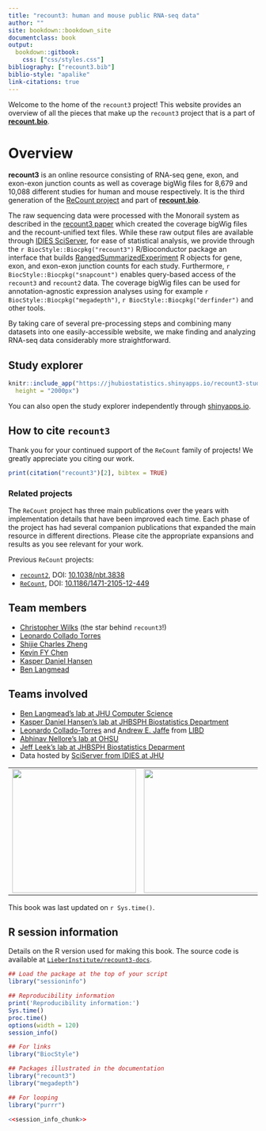 ```yaml
---
title: "recount3: human and mouse public RNA-seq data"
author: ""
site: bookdown::bookdown_site
documentclass: book
output:
  bookdown::gitbook:
    css: ["css/styles.css"]
bibliography: ["recount3.bib"]
biblio-style: "apalike"
link-citations: true
---
```


Welcome to the home of the `recount3` project! This website provides an overview of all the pieces that make up the `recount3` project that is a part of [**recount.bio**](https://recount.bio/).

# Overview {-}

**recount3** is an online resource consisting of RNA-seq gene, exon, and exon-exon junction counts as well as coverage bigWig files for 8,679 and 10,088 different studies for human and mouse respectively. It is the third generation of the [ReCount project](http://bowtie-bio.sourceforge.net/recount/) and part of [**recount.bio**](https://recount.bio).

The raw sequencing data were processed with the Monorail system as described in the [recount3 paper](TODO) which created the coverage bigWig files and the recount-unified text files. While these raw output files are available through [IDIES SciServer](https://idies.jhu.edu/), for ease of statistical analysis, we provide through the `r BiocStyle::Biocpkg("recount3")` R/Bioconductor package an interface that builds [RangedSummarizedExperiment](https://doi.org/10.1038/nmeth.3252) R objects for gene, exon, and exon-exon junction counts for each study. Furthermore, `r BiocStyle::Biocpkg("snapcount")` enables query-based access of the `recount3` and `recount2` data. The coverage bigWig files can be used for annotation-agnostic expression analyses using for example `r BiocStyle::Biocpkg("megadepth")`, `r BiocStyle::Biocpkg("derfinder")` and other tools. 

By taking care of several pre-processing steps and combining many datasets into one easily-accessible website, we make finding and analyzing RNA-seq data considerably more straightforward.

## Study explorer {-}

```r
knitr::include_app("https://jhubiostatistics.shinyapps.io/recount3-study-explorer/", 
  height = "2000px")
```

You can also open the study explorer independently through [shinyapps.io](https://jhubiostatistics.shinyapps.io/recount3-study-explorer/).

## How to cite `recount3` {-}

Thank you for your continued support of the `ReCount` family of projects! We greatly appreciate you citing our work.

```r
print(citation("recount3")[2], bibtex = TRUE)
```

### Related projects {-}

The `ReCount` project has three main publications over the years with implementation details that have been improved each time. Each phase of the project has had several companion publications that expanded the main resource in different directions. Please cite the appropriate expansions and results as you see relevant for your work.

Previous `ReCount` projects:

* [`recount2`](https://jhubiostatistics.shinyapps.io/recount/), DOI: [10.1038/nbt.3838](https://doi.org/10.1038/nbt.3838)
* [`ReCount`](http://bowtie-bio.sourceforge.net/recount/), DOI: [10.1186/1471-2105-12-449](https://doi.org/10.1186/1471-2105-12-449)

## Team members {-}

* [Christopher Wilks](https://github.com/ChristopherWilks) (the star behind `recount3`!)
* [Leonardo Collado Torres](https://github.com/lcolladotor) 
* [Shijie Charles Zheng](https://github.com/sjczheng)
* [Kevin FY Chen](https://github.com/KevinFYChen)
* [Kasper Daniel Hansen](https://github.com/kasperdanielhansen)
* [Ben Langmead](https://github.com/BenLangmead)


## Teams involved {-}

* [Ben Langmead's lab at JHU Computer Science](http://www.langmead-lab.org/)
* [Kasper Daniel Hansen's lab at JHBSPH Biostatistics Department](https://www.hansenlab.org/)
* [Leonardo Collado-Torres](http://lcolladotor.github.io/) and [Andrew E. Jaffe](http://aejaffe.com/) from [LIBD](https://www.libd.org/)
* [Abhinav Nellore's lab at OHSU](http://nellore.bio/)
* [Jeff Leek's lab at JHBSPH Biostatistics Deparment](http://jtleek.com/)
* Data hosted by [SciServer from IDIES at JHU](https://www.sciserver.org/)

|                                                                                                                                                                               |                                                                                                      |                                                                                                                                                                         |                                                                                                                                                   |
|-------------------------------------------------------------------------------------------------------------------------------------------------------------------------------|------------------------------------------------------------------------------------------------------|-------------------------------------------------------------------------------------------------------------------------------------------------------------------------|---------------------------------------------------------------------------------------------------------------------------------------------------|
| <a href="http://www.langmead-lab.org/"><img src="http://www.langmead-lab.org/wp-content/uploads/2014/01/Screen-Shot-2014-02-02-at-5.20.13-PM-1024x199.png" width="250px"></a> | <a href="https://www.libd.org/"><img src="http://lcolladotor.github.io/img/LIBD_logo.jpg" width="250px"></a> | <a href="http://nellore.bio/"><img src="https://seekvectorlogo.net/wp-content/uploads/2018/08/oregon-health-science-university-ohsu-vector-logo.png" width="250px"></a> | <a href="https://www.sciserver.org/"><img src="https://skyserver.sdss.org/dr14/en/images/sciserver_logo_inverted_vertical.png" width="250px"></a> |


This book was last updated on `r Sys.time()`.

## R session information {-}

Details on the R version used for making this book. The source code is available at [`LieberInstitute/recount3-docs`](https://github.com/LieberInstitute/recount3-docs).

```r
## Load the package at the top of your script
library("sessioninfo")

## Reproducibility information
print('Reproducibility information:')
Sys.time()
proc.time()
options(width = 120)
session_info()
```

```r
## For links
library("BiocStyle")

## Packages illustrated in the documentation
library("recount3")
library("megadepth")

## For looping
library("purrr")
```


```r
<<session_info_chunk>>
```
